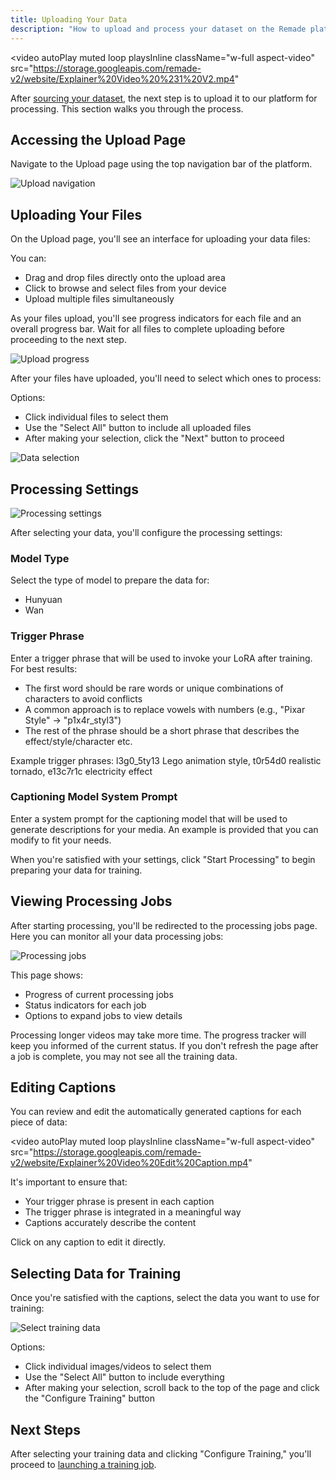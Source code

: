 ```yaml
---
title: Uploading Your Data
description: "How to upload and process your dataset on the Remade platform"
---
```


<video
  autoPlay
  muted
  loop
  playsInline
  className="w-full aspect-video"
  src="https://storage.googleapis.com/remade-v2/website/Explainer%20Video%20%231%20V2.mp4"
></video>


After [sourcing your dataset](/lora-training/sourcing-dataset), the next step is to upload it to our platform for processing. This section walks you through the process.

## Accessing the Upload Page

Navigate to the Upload page using the top navigation bar of the platform.

<Frame caption="Upload navigation">
  <img src="/images/lora/upload/upload-navigation.png" alt="Upload navigation" />
</Frame>

## Uploading Your Files

On the Upload page, you'll see an interface for uploading your data files:

You can:
- Drag and drop files directly onto the upload area
- Click to browse and select files from your device
- Upload multiple files simultaneously


As your files upload, you'll see progress indicators for each file and an overall progress bar. Wait for all files to complete uploading before proceeding to the next step.

<Frame caption="Upload progress">
  <img src="/images/lora/upload/upload-progress.png" alt="Upload progress" />
</Frame>


After your files have uploaded, you'll need to select which ones to process:

Options:
- Click individual files to select them
- Use the "Select All" button to include all uploaded files
- After making your selection, click the "Next" button to proceed

<Frame caption="Data selection">
  <img src="/images/lora/upload/upload-select.png" alt="Data selection" />
</Frame>

## Processing Settings

<Frame caption="Processing settings">
  <img src="/images/lora/upload/processing-settings.png" alt="Processing settings" />
</Frame>

After selecting your data, you'll configure the processing settings:

### Model Type
Select the type of model to prepare the data for:
- Hunyuan
- Wan

### Trigger Phrase
Enter a trigger phrase that will be used to invoke your LoRA after training. For best results:
- The first word should be rare words or unique combinations of characters to avoid conflicts
- A common approach is to replace vowels with numbers (e.g., "Pixar Style" → "p1x4r_styl3")
- The rest of the phrase should be a short phrase that describes the effect/style/character etc.

<Note>
Example trigger phrases: l3g0_5ty13 Lego animation style, t0r54d0 realistic tornado, e13c7r1c electricity effect
</Note>

### Captioning Model System Prompt
Enter a system prompt for the captioning model that will be used to generate descriptions for your media. An example is provided that you can modify to fit your needs.

When you're satisfied with your settings, click "Start Processing" to begin preparing your data for training.




## Viewing Processing Jobs

After starting processing, you'll be redirected to the processing jobs page. Here you can monitor all your data processing jobs:

<Frame caption="Processing jobs">
  <img src="/images/lora/upload/processing-view.png" alt="Processing jobs" />
</Frame>

This page shows:
- Progress of current processing jobs
- Status indicators for each job
- Options to expand jobs to view details

<Note>
Processing longer videos may take more time. The progress tracker will keep you informed of the current status.
</Note>
<Warning>
If you don't refresh the page after a job is complete, you may not see all the training data.
</Warning>


## Editing Captions


You can review and edit the automatically generated captions for each piece of data:

<video
  autoPlay
  muted
  loop
  playsInline
  className="w-full aspect-video"
  src="https://storage.googleapis.com/remade-v2/website/Explainer%20Video%20Edit%20Caption.mp4"
></video>

It's important to ensure that:
- Your trigger phrase is present in each caption
- The trigger phrase is integrated in a meaningful way
- Captions accurately describe the content

Click on any caption to edit it directly.

## Selecting Data for Training

Once you're satisfied with the captions, select the data you want to use for training:

<Frame caption="Select training data">
  <img src="/images/lora/upload/processing-select.png" alt="Select training data" />
</Frame>

Options:
- Click individual images/videos to select them
- Use the "Select All" button to include everything
- After making your selection, scroll back to the top of the page and click the "Configure Training" button

## Next Steps

After selecting your training data and clicking "Configure Training," you'll proceed to [launching a training job](/lora-training/training-job). 